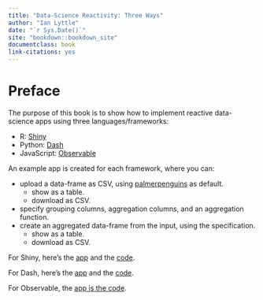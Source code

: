 ```yaml
---
title: "Data-Science Reactivity: Three Ways"
author: "Ian Lyttle"
date: "`r Sys.Date()`"
site: "bookdown::bookdown_site"
documentclass: book
link-citations: yes
---
```


# Preface {.unnumbered}

The purpose of this book is to show how to implement reactive data-science apps using three languages/frameworks:

-   R: [Shiny](https://shiny.rstudio.com/)
-   Python: [Dash](https://dash.plotly.com/)
-   JavaScript: [Observable](https://observablehq.com/@observablehq/five-minute-introduction)

An example app is created for each framework, where you can:

 - upload a data-frame as CSV, using [palmerpenguins](https://allisonhorst.github.io/palmerpenguins/) as default.
   - show as a table.
   - download as CSV.
 - specify grouping columns, aggregation columns, and an aggregation function.
 - create an aggregated data-frame from the input, using the specification.
   - show as a table.
   - download as CSV.
 
 For Shiny, here's the [app](https://ijlyttle.shinyapps.io/aggregate-local) and the [code](https://github.com/ijlyttle/reactivity-demo-shiny).
 
 For Dash, here's the [app](https://aggregate-local.herokuapp.com) and the [code](https://github.com/ijlyttle/reactivity-demo-dash).
 
 For Observable, the [app is the code](https://observablehq.com/@ijlyttle/aggregate-local).
